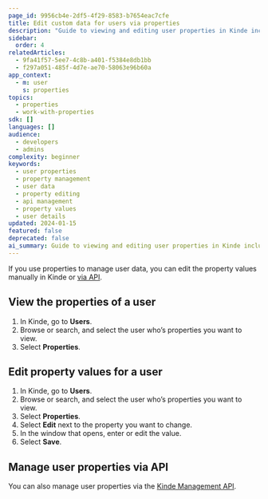 ```yaml
---
page_id: 9956cb4e-2df5-4f29-8583-b7654eac7cfe
title: Edit custom data for users via properties
description: "Guide to viewing and editing user properties in Kinde including manual editing and API management for user data"
sidebar:
  order: 4
relatedArticles:
  - 9fa41f57-5ee7-4c8b-a401-f5384e8db1bb
  - f297a051-485f-4d7e-ae70-58063e96b60a
app_context:
  - m: user
    s: properties
topics:
  - properties
  - work-with-properties
sdk: []
languages: []
audience:
  - developers
  - admins
complexity: beginner
keywords:
  - user properties
  - property management
  - user data
  - property editing
  - api management
  - property values
  - user details
updated: 2024-01-15
featured: false
deprecated: false
ai_summary: Guide to viewing and editing user properties in Kinde including manual editing and API management for user data.
---
```


If you use properties to manage user data, you can edit the property values manually in Kinde or [via API](/kinde-apis/management#tag/users/patch/api/v1/users/{user_id}/properties).

## View the properties of a user

1. In Kinde, go to **Users**.
2. Browse or search, and select the user who’s properties you want to view.
3. Select **Properties**.

## Edit property values for a user

1. In Kinde, go to **Users**.
2. Browse or search, and select the user who’s properties you want to view.
3. Select **Properties**.
4. Select **Edit** next to the property you want to change.
5. In the window that opens, enter or edit the value.
6. Select **Save**.

## Manage user properties via API

You can also manage user properties via the [Kinde Management API](/kinde-apis/management#tag/users/patch/api/v1/users/{user_id}/properties).
